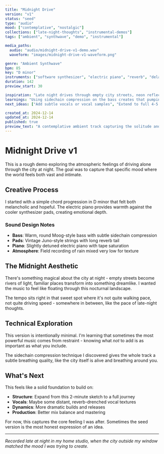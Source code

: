 ```yaml
---
title: "Midnight Drive"
version: "v1"
status: "seed"
type: "audio"
mood: ["contemplative", "nostalgic"]
collections: ["late-night-thoughts", "instrumental-demos"]
tags: ["ambient", "synthwave", "demo", "instrumental"]

media_paths:
  audio: "audio/midnight-drive-v1-demo.wav"
  waveform: "images/midnight-drive-v1-waveform.png"

genre: "Ambient Synthwave"
bpm: 85
key: "D minor"
instruments: ["software synthesizer", "electric piano", "reverb", "delay"]
duration: 142
preview_start: 30

inspiration: "Late night drives through empty city streets, neon reflections on wet asphalt"
learnings: "Using sidechain compression on the bass creates that pumping feeling that drives the track forward"
next_ideas: ["Add subtle vocals or vocal samples", "Extend to full 4-5 minute track", "Experiment with different drum patterns"]

created_at: 2024-12-14
updated_at: 2024-12-14
published: true
preview_text: "A contemplative ambient track capturing the solitude and beauty of midnight city drives."
---
```


# Midnight Drive v1

This is a rough demo exploring the atmospheric feelings of driving alone through the city at night. The goal was to capture that specific mood where the world feels both vast and intimate.

## Creative Process

I started with a simple chord progression in D minor that felt both melancholic and hopeful. The electric piano provides warmth against the cooler synthesizer pads, creating emotional depth.

### Sound Design Notes

- **Bass**: Warm, round Moog-style bass with subtle sidechain compression
- **Pads**: Vintage Juno-style strings with long reverb tail
- **Piano**: Slightly detuned electric piano with tape saturation
- **Atmosphere**: Field recording of rain mixed very low for texture

## The Midnight Aesthetic

There's something magical about the city at night - empty streets become rivers of light, familiar places transform into something dreamlike. I wanted the music to feel like floating through this nocturnal landscape.

The tempo sits right in that sweet spot where it's not quite walking pace, not quite driving speed - somewhere in between, like the pace of late-night thoughts.

## Technical Exploration

This version is intentionally minimal. I'm learning that sometimes the most powerful music comes from restraint - knowing what *not* to add is as important as what you include.

The sidechain compression technique I discovered gives the whole track a subtle breathing quality, like the city itself is alive and breathing around you.

## What's Next

This feels like a solid foundation to build on:

- **Structure**: Expand from this 2-minute sketch to a full journey
- **Vocals**: Maybe some distant, reverb-drenched vocal textures
- **Dynamics**: More dramatic builds and releases
- **Production**: Better mix balance and mastering

For now, this captures the core feeling I was after. Sometimes the seed version is the most honest expression of an idea.

---

*Recorded late at night in my home studio, when the city outside my window matched the mood I was trying to create.*